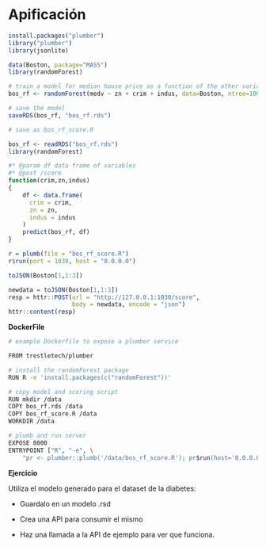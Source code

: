 # Apificación

```r
install.packages("plumber")
library("plumber")
library(jsonlite)
```

```r
data(Boston, package="MASS")
library(randomForest)

# train a model for median house price as a function of the other variables
bos_rf <- randomForest(medv ~ zn + crim + indus, data=Boston, ntree=100)

# save the model
saveRDS(bos_rf, "bos_rf.rds")
```

```r
# save as bos_rf_score.R

bos_rf <- readRDS("bos_rf.rds")
library(randomForest)

#* @param df data frame of variables
#* @post /score
function(crim,zn,indus)
{
    df <- data.frame(
      crim = crim,
      zn = zn,
      indus = indus
    )
    predict(bos_rf, df)
}
```

```r
r = plumb(file = "bos_rf_score.R")
r$run(port = 1030, host = "0.0.0.0")
```

```r
toJSON(Boston[1,1:3])
```

```r
newdata = toJSON(Boston[1,1:3])
resp = httr::POST(url = "http://127.0.0.1:1030/score",
                  body = newdata, encode = "json")
httr::content(resp)

```

**DockerFile**

```bash

# example Dockerfile to expose a plumber service

FROM trestletech/plumber

# install the randomForest package
RUN R -e 'install.packages(c("randomForest"))'

# copy model and scoring script
RUN mkdir /data
COPY bos_rf.rds /data
COPY bos_rf_score.R /data
WORKDIR /data

# plumb and run server
EXPOSE 8000
ENTRYPOINT ["R", "-e", \
    "pr <- plumber::plumb('/data/bos_rf_score.R'); pr$run(host='0.0.0.0', port=8000)"]
```

**Ejercicio**

Utiliza el modelo generado para el dataset de la diabetes:

-   Guardalo en un modelo .rsd

-   Crea una API para consumir el mismo

-   Haz una llamada a la API de ejemplo para ver que funciona.
